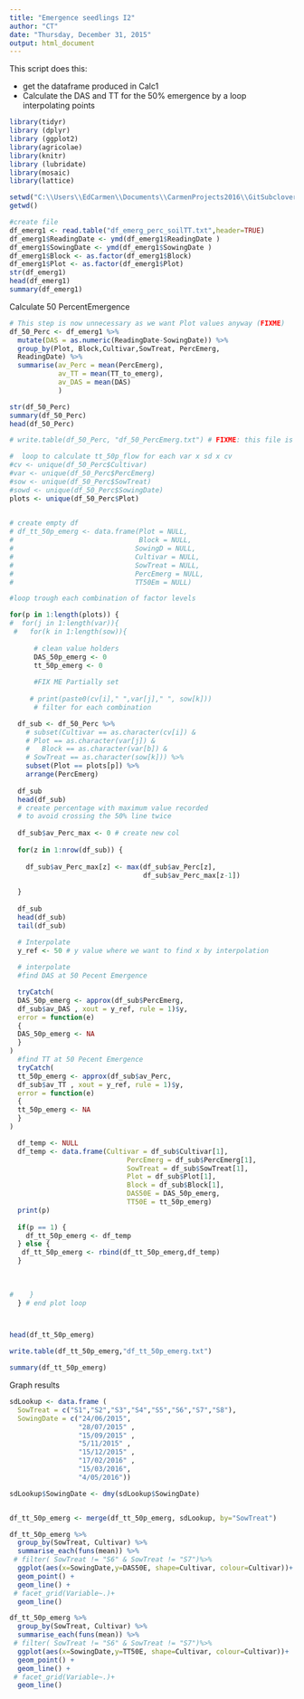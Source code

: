 ```yaml
---
title: "Emergence seedlings I2"
author: "CT"
date: "Thursday, December 31, 2015"
output: html_document
---
```


This script does this:

- get the dataframe produced in Calc1  
- Calculate the DAS and TT for the 50% emergence by a loop interpolating points


```r
library(tidyr)
library (dplyr)
library (ggplot2)
library(agricolae)
library(knitr)
library (lubridate)
library(mosaic)
library(lattice)
```


```r
setwd("C:\\Users\\EdCarmen\\Documents\\CarmenProjects2016\\GitSubclover")
getwd()

#create file
df_emerg1 <- read.table("df_emerg_perc_soilTT.txt",header=TRUE)
df_emerg1$ReadingDate <- ymd(df_emerg1$ReadingDate )
df_emerg1$SowingDate <- ymd(df_emerg1$SowingDate )
df_emerg1$Block <- as.factor(df_emerg1$Block)
df_emerg1$Plot <- as.factor(df_emerg1$Plot)
str(df_emerg1)
head(df_emerg1)
summary(df_emerg1)

```

Calculate 50 PercentEmergence  

```r

# This step is now unnecessary as we want Plot values anyway (FIXME)
df_50_Perc <- df_emerg1 %>%
  mutate(DAS = as.numeric(ReadingDate-SowingDate)) %>%
  group_by(Plot, Block,Cultivar,SowTreat, PercEmerg, 
  ReadingDate) %>%
  summarise(av_Perc = mean(PercEmerg), 
            av_TT = mean(TT_to_emerg),
            av_DAS = mean(DAS)
            )

str(df_50_Perc)
summary(df_50_Perc)
head(df_50_Perc)

# write.table(df_50_Perc, "df_50_PercEmerg.txt") # FIXME: this file is not yet 50%

#  loop to calculate tt_50p_flow for each var x sd x cv
#cv <- unique(df_50_Perc$Cultivar)
#var <- unique(df_50_Perc$PercEmerg)
#sow <- unique(df_50_Perc$SowTreat)
#sowd <- unique(df_50_Perc$SowingDate)
plots <- unique(df_50_Perc$Plot)
 

# create empty df
# df_tt_50p_emerg <- data.frame(Plot = NULL,
#                               Block = NULL,
#                              SowingD = NULL,
#                              Cultivar = NULL, 
#                              SowTreat = NULL,
#                              PercEmerg = NULL, 
#                              TT50Em = NULL)

#loop trough each combination of factor levels

for(p in 1:length(plots)) {
#  for(j in 1:length(var)){
 #   for(k in 1:length(sow)){
      
      # clean value holders
      DAS_50p_emerg <- 0
      tt_50p_emerg <- 0
      
      #FIX ME Partially set 
    
     # print(paste0(cv[i]," ",var[j]," ", sow[k]))
      # filter for each combination

  df_sub <- df_50_Perc %>%
    # subset(Cultivar == as.character(cv[i]) &
    # Plot == as.character(var[j]) &
    #   Block == as.character(var[b]) &
    # SowTreat == as.character(sow[k])) %>%
    subset(Plot == plots[p]) %>%
    arrange(PercEmerg)
  
  df_sub
  head(df_sub)
  # create percentage with maximum value recorded 
  # to avoid crossing the 50% line twice
  
  df_sub$av_Perc_max <- 0 # create new col
  
  for(z in 1:nrow(df_sub)) {
    
    df_sub$av_Perc_max[z] <- max(df_sub$av_Perc[z],
                                 df_sub$av_Perc_max[z-1])
    
  }
  
  df_sub
  head(df_sub)
  tail(df_sub)

  # Interpolate 
  y_ref <- 50 # y value where we want to find x by interpolation
  
  # interpolate
  #find DAS at 50 Pecent Emergence 

  tryCatch(  
  DAS_50p_emerg <- approx(df_sub$PercEmerg, 
  df_sub$av_DAS , xout = y_ref, rule = 1)$y,
  error = function(e) 
  {
  DAS_50p_emerg <- NA
  }
)
  #find TT at 50 Pecent Emergence
  tryCatch(  
  tt_50p_emerg <- approx(df_sub$av_Perc, 
  df_sub$av_TT , xout = y_ref, rule = 1)$y,
  error = function(e) 
  {
  tt_50p_emerg <- NA
  }
)

  df_temp <- NULL
  df_temp <- data.frame(Cultivar = df_sub$Cultivar[1],
                             PercEmerg = df_sub$PercEmerg[1], 
                             SowTreat = df_sub$SowTreat[1],
                             Plot = df_sub$Plot[1],
                             Block = df_sub$Block[1],
                             DAS50E = DAS_50p_emerg,
                             TT50E = tt_50p_emerg)
  print(p)
  
  if(p == 1) {
    df_tt_50p_emerg <- df_temp
  } else {
   df_tt_50p_emerg <- rbind(df_tt_50p_emerg,df_temp) 
  }                     
  
  
      
#    } 
  } # end plot loop



head(df_tt_50p_emerg)

write.table(df_tt_50p_emerg,"df_tt_50p_emerg.txt")

summary(df_tt_50p_emerg)

```

Graph results 

```r

sdLookup <- data.frame (
  SowTreat = c("S1","S2","S3","S4","S5","S6","S7","S8"),
  SowingDate = c("24/06/2015", 
                 "28/07/2015" ,
                 "15/09/2015" ,
                 "5/11/2015" ,
                 "15/12/2015" ,
                 "17/02/2016" ,
                 "15/03/2016",
                 "4/05/2016"))

sdLookup$SowingDate <- dmy(sdLookup$SowingDate)


df_tt_50p_emerg <- merge(df_tt_50p_emerg, sdLookup, by="SowTreat")

df_tt_50p_emerg %>%
  group_by(SowTreat, Cultivar) %>%
  summarise_each(funs(mean)) %>%
 # filter( SowTreat != "S6" & SowTreat != "S7")%>%
  ggplot(aes(x=SowingDate,y=DAS50E, shape=Cultivar, colour=Cultivar))+
  geom_point() +
  geom_line() +
 # facet_grid(Variable~.)+
  geom_line()

df_tt_50p_emerg %>%
  group_by(SowTreat, Cultivar) %>%
  summarise_each(funs(mean)) %>%
 # filter( SowTreat != "S6" & SowTreat != "S7")%>%
  ggplot(aes(x=SowingDate,y=TT50E, shape=Cultivar, colour=Cultivar))+
  geom_point() +
  geom_line() +
 # facet_grid(Variable~.)+
  geom_line()


```





